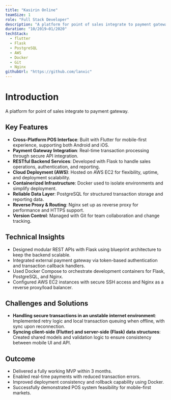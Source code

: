 ```yaml
---
title: "Kasirin Online"
teamSize: 1
role: "Full Stack Developer"
description: "A platform for point of sales integrate to payment gateway."
duration: "10/2019–01/2020"
techStack:
  - flutter
  - Flask
  - PostgreSQL
  - AWS
  - Docker
  - Git
  - Nginx
githubUrl: "https://github.com/lanxic"
---
```


# Introduction

A platform for point of sales integrate to payment gateway.

## Key Features

- **Cross-Platform POS Interface**: Built with Flutter for mobile-first experience, supporting both Android and iOS.
- **Payment Gateway Integration**: Real-time transaction processing through secure API integration.
- **RESTful Backend Services**: Developed with Flask to handle sales operations, authentication, and reporting.
- **Cloud Deployment (AWS)**: Hosted on AWS EC2 for flexibility, uptime, and deployment scalability.
- **Containerized Infrastructure**: Docker used to isolate environments and simplify deployment.
- **Reliable Data Layer**: PostgreSQL for structured transaction storage and reporting data.
- **Reverse Proxy & Routing**: Nginx set up as reverse proxy for performance and HTTPS support.
- **Version Control**: Managed with Git for team collaboration and change tracking.

## Technical Insights

- Designed modular REST APIs with Flask using blueprint architecture to keep the backend scalable.
- Integrated external payment gateway via token-based authentication and transaction callback handlers.
- Used Docker Compose to orchestrate development containers for Flask, PostgreSQL, and Nginx.
- Configured AWS EC2 instances with secure SSH access and Nginx as a reverse proxy/load balancer.

## Challenges and Solutions

- **Handling secure transactions in an unstable internet environment**: Implemented retry logic and local transaction queuing when offline, with sync upon reconnection.
- **Syncing client-side (Flutter) and server-side (Flask) data structures**: Created shared models and validation logic to ensure consistency between mobile UI and API.

## Outcome

- Delivered a fully working MVP within 3 months.
- Enabled real-time payments with reduced transaction errors.
- Improved deployment consistency and rollback capability using Docker.
- Successfully demonstrated POS system feasibility for mobile-first markets.
